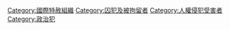 [[Category:國際特赦組織|Category:國際特赦組織]]
[[Category:囚犯及被拘留者|Category:囚犯及被拘留者]]
[[Category:人權侵犯受害者|Category:人權侵犯受害者]]
[[Category:政治犯|Category:政治犯]]
